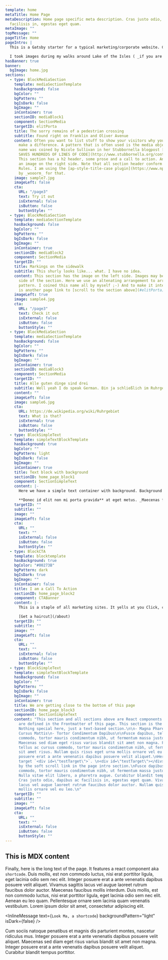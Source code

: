 ```yaml
---
template: home
metaTitle: Home Page
metaDescription: Home page specific meta description. Cras justo odio, dapibus ac
  facilisis in, egestas eget quam.
metaImage: ""
topMessage: ""
pageTitle: Home
pageIntro: |
  This is a Gatsby starter for a typical marketing/corporate website. Content is created with [MDX](https://www.gatsbyjs.org/docs/mdx/). It lets you write JSX embedded inside Markdown. It’s a great combination because it allows you to use Markdown’s terse syntax (such as # Heading) for your content and JSX for more advanced, or reusable components. This page is using several components and then at the bottom there is also some markdown body text.

  I took images during my walks around Lake of the Isles ( _if you are from Minneapolis you know where that is_ ) to provide some interesting visuals. This home page features a simple banner and startes with an introduction that features a somewhat larger font size, well, it is an intro after all. Inside this intro you'll find an [in-page link to a section below. Please click it.](#testTarget). Throughout the site smooth scrolling is implemented with [smooth-scroll](https://github.com/cferdinandi/smooth-scroll) a plugin by _cferdinandi_. I'd have liked to use `scroll-behavior: smooth;` which is browser native but Safari doesn't support it and a couple of polyfills didn't seem to work. Once you start scrolling a back-to-top link will appear in the lower right corner of the page, which will scroll the page back to... wait for it... the top of the page.
hasBanner: true
banner:
  bgImage: home.jpg
sections:
  - type: BlockMediaSection
    template: mediaSectionTemplate
    hasBackground: false
    bgColor: ""
    bgPattern: ""
    bgIsDark: false
    bgImage: ""
    inContainer: true
    sectionID: mediaBlock1
    component: SectionMedia
    targetID: elitPorta
    title: The sorry remains of a pedestrian crossing
    subtitle: Found right on Franklin and Oliver Avenue
    content: Often you want to list stuff to show your visitors why you and your products
      make a difference. A pattern that is often used is the media object pattern. This
      name was coined by Nicole Sullivan in her Stubbornella blogpost [THE MEDIA OBJECT
      SAVES HUNDREDS OF LINES OF CODE](http://www.stubbornella.org/content/2010/06/25/the-media-object-saves-hundreds-of-lines-of-code/).
      This section has a h2 header, some prose and a call to action. And, of course,
      an image on the right side. Note that all section header conform to AP Style Capitalization
      Rules. I am using the [ap-style-title-case plugin](https://www.npmjs.com/package/ap-style-title-case)
      by _wooorm_ for that.
    image: sample7.jpg
    imageLeft: false
    cta:
      URL: "/page3"
      text: Try it out
      isExternal: false
      isButton: false
      buttonStyle: ""
  - type: BlockMediaSection
    template: mediaSectionTemplate
    hasBackground: false
    bgColor: ""
    bgPattern: ""
    bgIsDark: false
    bgImage: ""
    inContainer: true
    sectionID: mediaBlock2
    component: SectionMedia
    targetID: ""
    title: Markings on the sidewalk
    subtitle: This shurly looks like... what. I have no idea.
    content: This section has the image on the left side. Images may be placed on either
      side of the section. Here we use an altenating arrangement to arrive at a ZigZag
      pattern. I coined this name all by myself ;-) And to make it interesting there
      is another page link to [scroll to the section above](#elitPorta).
    imageLeft: true
    image: sample4.jpg
    cta:
      URL: "/page3"
      text: Check it out
      isExternal: false
      isButton: false
      buttonStyle: ""
  - type: BlockMediaSection
    template: mediaSectionTemplate
    hasBackground: false
    bgColor: ""
    bgPattern: ""
    bgIsDark: false
    bgImage: ""
    inContainer: true
    sectionID: mediaBlock3
    component: SectionMedia
    targetID: ""
    title: Alle guten dinge sind drei
    subtitle: Well yeah I do speak German. Bin ja schließlich im Ruhrgebiet geboren.
    content: ""
    imageLeft: false
    image: sample6.jpg
    cta:
      URL: https://de.wikipedia.org/wiki/Ruhrgebiet
      text: What is that?
      isExternal: true
      isButton: false
      buttonStyle: ""
  - type: BlockSimpleText
    template: simpleTextBlockTemplate
    hasBackground: true
    bgColor: ""
    bgPattern: light
    bgIsDark: false
    bgImage: ""
    inContainer: true
    title: Text block with background
    sectionID: home_page_block1
    component: SectionSimpleText
    content: |-
      Here we have a simple text container with background. Background is courtesy of [Gradient Magic](https://www.gradientmagic.com/), a free gallery of fantastic and unique CSS gradients. Since we are using MDX to author content, this content may also include react components. In this website I am using this capability like Wordpress uses Shortcodes. An example is used down a couple of sections.

      **Donec id elit non mi porta gravida** at eget metus. _Maecenas faucibus mollis interdum_. Fusce dapibus, tellus ac cursus commodo, tortor mauris condimentum nibh, ut fermentum massa justo sit amet risus. Maecenas faucibus mollis interdum. Duis mollis, **est non commodo luctus**, nisi erat porttitor ligula, eget lacinia odio sem nec elit.
    targetID: ""
    subtitle: ""
    image: ""
    imageLeft: false
    cta:
      URL: ""
      text: ""
      isExternal: false
      isButton: false
      buttonStyle: ""
  - type: BlockCTA
    template: blocktemplate
    hasBackground: true
    bgColor: "#00273B"
    bgPattern: dark
    bgIsDark: true
    bgImage: ""
    inContainer: false
    title: I am a Call To Action
    sectionID: home_page_block2
    component: CTABanner
    content: |-
      This is a staple of all marketing sites. It yells at you Click, click, click ME. Can't miss this. _This is also an example of a full-width background._

      [Get a haircut](/about)
    targetID: ""
    subtitle: ""
    image: ""
    imageLeft: false
    cta:
      URL: ""
      text: ""
      isExternal: false
      isButton: false
      buttonStyle: ""
  - type: BlockSimpleText
    template: simpleTextBlockTemplate
    hasBackground: false
    bgColor: ""
    bgPattern: ""
    bgIsDark: false
    bgImage: ""
    inContainer: true
    title: We are getting close to the bottom of this page
    sectionID: home_page_block3
    component: SectionSimpleText
    content: "This section and all sections above are React components. Their props
      are defined in the Frontmatter of this page. This section is the last one of these.
      Nothing special here, just a text-based section.\n\n- Magna Pharetra Tristique\n-
      Cursus Mattis\n- Tortor Condimentum Dapibus\n\nFusce dapibus, tellus ac cursus
      commodo, tortor mauris condimentum nibh, ut fermentum massa justo sit amet risus.
      Maecenas sed diam eget risus varius blandit sit amet non magna. Fusce dapibus,
      tellus ac cursus commodo, tortor mauris condimentum nibh, ut fermentum massa justo
      sit amet risus. Nullam quis risus eget urna mollis ornare vel eu leo. Integer
      posuere erat a ante venenatis dapibus posuere velit aliquet.\nHere is an inline
      target `<div id=\"testTarget\">`. \n<div id=\"testTarget\"></div> \nThis is targeted
      by the soft scroll link in the page intro section.\nFusce dapibus, tellus ac cursus
      commodo, tortor mauris condimentum nibh, ut fermentum massa justo sit amet risus.
      Nulla vitae elit libero, a pharetra augue. Curabitur blandit tempus porttitor.
      Cras justo odio, dapibus ac facilisis in, egestas eget quam. Vivamus sagittis
      lacus vel augue laoreet rutrum faucibus dolor auctor. Nullam quis risus eget urna
      mollis ornare vel eu leo.\n"
    targetID: ""
    subtitle: ""
    image: ""
    imageLeft: false
    cta:
      URL: ""
      text: ""
      isExternal: false
      isButton: false
      buttonStyle: ""
---
```


## This is MDX content

Finally, here is the long text of the page. It features a react component aka `shortcode`. Duis mollis, est non commodo luctus, nisi erat porttitor ligula, eget lacinia odio sem nec elit. Integer posuere erat a ante venenatis dapibus posuere velit aliquet. Vivamus sagittis lacus vel augue laoreet rutrum faucibus dolor auctor. Maecenas faucibus mollis interdum. Duis mollis, est non commodo luctus, nisi erat porttitor ligula, eget lacinia odio sem nec elit. Aenean eu leo quam. Pellentesque ornare sem lacinia quam venenatis vestibulum. Lorem ipsum dolor sit amet, consectetur adipiscing elit.

<InlineMessage text={`Look Ma, a shortcode`} backgroundPattern="light" isDark={false} />

Cum sociis natoque penatibus et magnis dis parturient montes, nascetur ridiculus mus. Integer posuere erat a ante venenatis dapibus posuere velit aliquet. Maecenas sed diam eget risus varius blandit sit amet non magna. Integer posuere erat a ante venenatis dapibus posuere velit aliquet. Curabitur blandit tempus porttitor.
